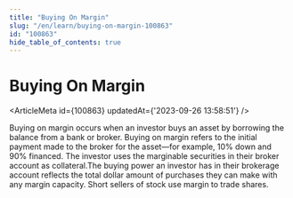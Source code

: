 ```yaml
---
title: "Buying On Margin"
slug: "/en/learn/buying-on-margin-100863"
id: "100863"
hide_table_of_contents: true
---
```



# Buying On Margin

<ArticleMeta id={100863} updatedAt={'2023-09-26 13:58:51'} />
<div className='border-solid border-b border-t-0 my-4 border-[var(--ifm-color-gray-300)]' />

Buying on margin occurs when an investor buys an asset by borrowing the balance from a bank or broker. Buying on margin refers to the initial payment made to the broker for the asset—for example, 10% down and 90% financed. The investor uses the marginable securities in their broker account as collateral.The buying power an investor has in their brokerage account reflects the total dollar amount of purchases they can make with any margin capacity. Short sellers of stock use margin to trade shares.
